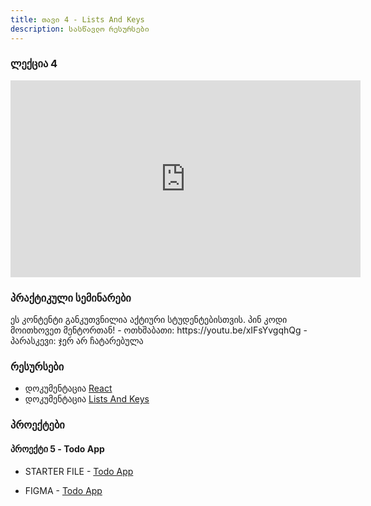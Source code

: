 ```yaml
---
title: თავი 4 - Lists And Keys
description: სასწავლო რესურსები
---
```


### ლექცია 4

<iframe
  width="560"
  height="315"
  src="https://www.youtube.com/embed/kVeYgrCN0Uw?si=I8VMHZUGDnc5c-5v"
  title="YouTube video player"
  frameborder="0"
  allow="accelerometer; autoplay; clipboard-write; encrypted-media; gyroscope; picture-in-picture; web-share"
  allowFullScreen
></iframe>

### პრაქტიკული სემინარები

<Card>
  <PinCodeProtectedContent>
    <Locked>
      ეს კონტენტი განკუთვნილია აქტიური სტუდენტებისთვის. პინ კოდი მოითხოვეთ
      მენტორთან!
    </Locked>
    <Unlocked>
      - ოთხშაბათი: https://youtu.be/xIFsYvgqhQg
      - პარასკევი: ჯერ არ ჩატარებულა
    </Unlocked>
  </PinCodeProtectedContent>
</Card>

### რესურსები

- დოკუმენტაცია [React](https://react.dev)
- დოკუმენტაცია [Lists And Keys](https://react.dev/learn/rendering-lists)

### პროექტები

#### პროექტი 5 - Todo App

- STARTER FILE - [Todo App](https://drive.google.com/file/d/1lPIpnw5CWwN0WwEn7w3m7xZEmkODwW2w/view?usp=drive_link)

- FIGMA - [Todo App](https://www.figma.com/file/b7FVr6rdP41bximGXp0U3r/todo-app)
